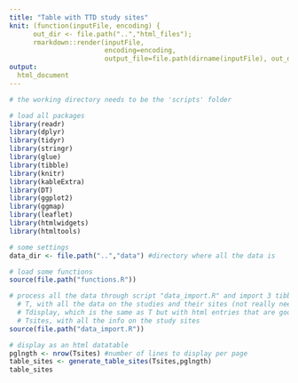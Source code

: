 ```yaml
---
title: "Table with TTD study sites"
knit: (function(inputFile, encoding) { 
      out_dir <- file.path("..","html_files");
      rmarkdown::render(inputFile,
                        encoding=encoding, 
                        output_file=file.path(dirname(inputFile), out_dir, "table_sites.html")) })
output: 
  html_document
---
```


```r

# the working directory needs to be the 'scripts' folder

# load all packages 
library(readr)
library(dplyr)
library(tidyr)
library(stringr)
library(glue)
library(tibble)
library(knitr)
library(kableExtra)
library(DT)
library(ggplot2)
library(ggmap)
library(leaflet)
library(htmlwidgets)
library(htmltools)

# some settings
data_dir <- file.path("..","data") #directory where all the data is

# load some functions
source(file.path("functions.R"))

# process all the data through script "data_import.R" and import 3 tibbles:
  # T, with all the data on the studies and their sites (not really needed)
  # Tdisplay, which is the same as T but with html entries that are good for html display
  # Tsites, with all the info on the study sites
source(file.path("data_import.R"))
```

```r
# display as an html datatable
pglngth <- nrow(Tsites) #number of lines to display per page
table_sites <- generate_table_sites(Tsites,pglngth)
table_sites
```
